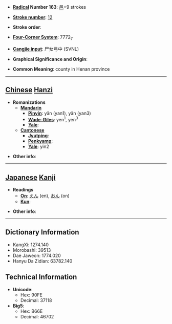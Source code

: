 * '''[[Wiktionary:Chinese radical index| Radical]] Number 163''': [[Wiktionary:Chinese radical index 邑|邑]]+9 strokes

* '''[[Wiktionary:Chinese total strokes index|Stroke number]]''': [[Wiktionary:Chinese total strokes index 12|12]]

* '''Stroke order''': 

* '''[[Wiktionary:Chinese four corner index|Four-Corner System]]''': 7772<sub>7</sub>

* '''[[Wiktionary:Chinese Cangjie index|Cangjie input]]''': 尸女弓中 (SVNL)

* '''Graphical Significance and Origin''': 

* '''Common Meaning''': county in Henan province

----

== [[Chinese]] [[Hanzi]] ==

* '''Romanizations'''
** '''[[Mandarin]]'''
*** '''[[Pinyin]]''': yān (yan1), yǎn (yan3)
*** '''[[Wade-Giles]]''': yen<sup>1</sup>, yen<sup>3</sup>
*** '''[[Yale]]''': 
** '''[[Cantonese]]'''
*** '''[[Jyutping]]''':
*** '''[[Penkyamp]]''': 
*** '''[[Yale]]''': yin2

* '''Other info''': 

----

== [[Japanese]] [[Kanji]] ==

* '''Readings'''
** '''[[On]]''': [[えん]] (en), [[おん]] (on)
** '''[[Kun]]''': 

* '''Other info''':  

----

== Dictionary Information ==

* KangXi: 1274.140
* Morobashi: 39513
* Dae Jaweon: 1774.020
* Hanyu Da Zidian: 63782.140

== Technical Information ==

* '''Unicode''':
** Hex: 90FE
** Decimal: 37118
* '''Big5''':
** Hex: B66E
** Decimal: 46702